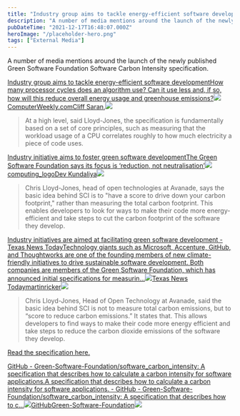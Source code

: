 ```yaml
---
title: "Industry group aims to tackle energy-efficient software development"
description: "A number of media mentions around the launch of the newly published Green Software Foundation Software Carbon Intensity specification.  Industry group aims to tackle energy-efficient software developmentHow many processor cycles does an algorithm use? Can it use less and, if so, how will this reduce overall energy usage and greenhouse emissions?ComputerWeekly"
pubDateTime: "2021-12-17T16:48:07.000Z"
heroImage: "/placeholder-hero.png"
tags: ["External Media"]
---
```


A number of media mentions around the launch of the newly published Green Software Foundation Software Carbon Intensity specification.

[Industry group aims to tackle energy-efficient software developmentHow many processor cycles does an algorithm use? Can it use less and, if so, how will this reduce overall energy usage and greenhouse emissions?![](https://www.computerweekly.com/apple-touch-icon-144x144.png)ComputerWeekly.comCliff Saran,![](https://cdn.ttgtmedia.com/visuals/ComputerWeekly/Hero%20Images/eco-green-energy-electricity-wind-solar-fotolia.jpg)](https://www.computerweekly.com/news/252510873/Industry-group-aims-to-tackle-energy-efficient-software-development)

> At a high level, said Lloyd-Jones, the specification is fundamentally based on a set of core principles, such as measuring that the workload usage of a CPU correlates roughly to how much electricity a piece of code uses.

[Industry initiative aims to foster green software developmentThe Green Software Foundation says its focus is ‘reduction, not neutralisation’![](https://assets.kreatio.net/computing_redesign/png/favicons/icon-hires.png)computing_logoDev Kundaliya![](https://image.chitra.live/api/v1/wps/617b168/c75e0106-c22c-4972-b12e-c85be1a533fe/8/software-370x229.jpg)](https://www.computing.co.uk/news/4041994/industry-initiative-aims-foster-green-software-development)

> Chris Lloyd-Jones, head of open technologies at Avanade, says the basic idea behind SCI is to "have a score to drive down your carbon footprint," rather than measuring the total carbon footprint. This enables developers to look for ways to make their code more energy-efficient and take steps to cut the carbon footprint of the software they develop.

[Industry initiatives are aimed at facilitating green software development - Texas News TodayTechnology giants such as Microsoft, Accenture, GitHub, and Thoughtworks are one of the founding members of new climate-friendly initiatives to drive sustainable software development. Both companies are members of the Green Software Foundation, which has announced initial specifications for measurin…![](https://texasnewstoday-com.cdn.ampproject.org/i/s/texasnewstoday.com/favicon.ico)Texas News Todaymartinricker![](https://texasnewstoday.com/wp-content/uploads/https://image.chitra.live/api/v1/wps/617b168/c75e0106-c22c-4972-b12e-c85be1a533fe/8/software-370x229.jpg)](https://texasnewstoday-com.cdn.ampproject.org/c/s/texasnewstoday.com/industry-initiatives-are-aimed-at-facilitating-green-software-development/572493/?amp)

> Chris Lloyd-Jones, Head of Open Technology at Avanade, said the basic idea behind SCI is not to measure total carbon emissions, but to “score to reduce carbon emissions.” It states that. This allows developers to find ways to make their code more energy efficient and take steps to reduce the carbon dioxide emissions of the software they develop.

[Read the specification here.](https://github.com/Green-Software-Foundation/software_carbon_intensity)

[GitHub - Green-Software-Foundation/software_carbon_intensity: A specification that describes how to calculate a carbon intensity for software applications.A specification that describes how to calculate a carbon intensity for software applications. - GitHub - Green-Software-Foundation/software_carbon_intensity: A specification that describes how to c...![](https://github.com/fluidicon.png)GitHubGreen-Software-Foundation![](https://opengraph.githubassets.com/d0ab84e10d8de541f18c06dff2f74e02b7743c552cd9d1438eb3b68c3e0a8b97/Green-Software-Foundation/software_carbon_intensity)](https://github.com/Green-Software-Foundation/software_carbon_intensity)
